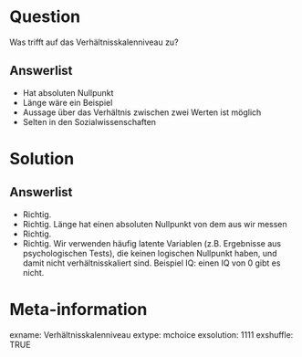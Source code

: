 
Question
========

Was trifft auf das Verhältnisskalenniveau zu?

Answerlist
----------

* Hat absoluten Nullpunkt
* Länge wäre ein Beispiel
* Aussage über das Verhältnis zwischen zwei Werten ist möglich
* Selten in den Sozialwissenschaften

Solution
========

Answerlist
----------

* Richtig. 
* Richtig. Länge hat einen absoluten Nullpunkt von dem aus wir messen
* Richtig.
* Richtig. Wir verwenden häufig latente Variablen (z.B. Ergebnisse aus psychologischen Tests), die keinen logischen Nullpunkt haben, und damit nicht verhältnisskaliert sind. Beispiel IQ: einen IQ von 0 gibt es nicht. 

Meta-information
================
exname: Verhältnisskalenniveau
extype: mchoice 
exsolution: 1111
exshuffle: TRUE
